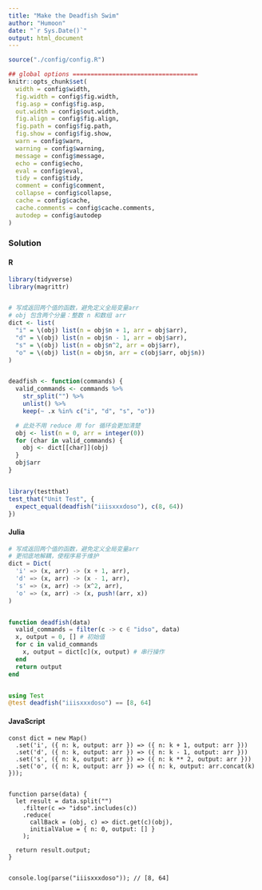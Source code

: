 ```yaml
---
title: "Make the Deadfish Swim"
author: "Humoon"
date: "`r Sys.Date()`"
output: html_document
---
```



```r
source("./config/config.R")

## global options ===================================
knitr::opts_chunk$set(
  width = config$width,
  fig.width = config$fig.width,
  fig.asp = config$fig.asp,
  out.width = config$out.width,
  fig.align = config$fig.align,
  fig.path = config$fig.path,
  fig.show = config$fig.show,
  warn = config$warn,
  warning = config$warning,
  message = config$message,
  echo = config$echo,
  eval = config$eval,
  tidy = config$tidy,
  comment = config$comment,
  collapse = config$collapse,
  cache = config$cache,
  cache.comments = config$cache.comments,
  autodep = config$autodep
)
```



### Solution

#### R
```r
library(tidyverse)
library(magrittr)


# 写成返回两个值的函数，避免定义全局变量arr
# obj 包含两个分量：整数 n 和数组 arr
dict <- list(
  "i" = \(obj) list(n = obj$n + 1, arr = obj$arr),
  "d" = \(obj) list(n = obj$n - 1, arr = obj$arr),
  "s" = \(obj) list(n = obj$n^2, arr = obj$arr),
  "o" = \(obj) list(n = obj$n, arr = c(obj$arr, obj$n))
)


deadfish <- function(commands) {
  valid_commands <- commands %>%
    str_split("") %>%
    unlist() %>%
    keep(~ .x %in% c("i", "d", "s", "o"))

  # 此处不用 reduce 用 for 循环会更加清楚
  obj <- list(n = 0, arr = integer(0))
  for (char in valid_commands) {
    obj <- dict[[char]](obj)
  }
  obj$arr
}


library(testthat)
test_that("Unit Test", {
  expect_equal(deadfish("iiisxxxdoso"), c(8, 64))
})
```


#### Julia
```julia


# 写成返回两个值的函数，避免定义全局变量arr
# 更彻底地解耦，使程序易于维护
dict = Dict(
  'i' => (x, arr) -> (x + 1, arr),
  'd' => (x, arr) -> (x - 1, arr),
  's' => (x, arr) -> (x^2, arr),
  'o' => (x, arr) -> (x, push!(arr, x))
)


function deadfish(data)
  valid_commands = filter(c -> c ∈ "idso", data)
  x, output = 0, [] # 初始值
  for c in valid_commands
    x, output = dict[c](x, output) # 串行操作
  end
  return output
end


using Test
@test deadfish("iiisxxxdoso") == [8, 64]
```


#### JavaScript

```node


const dict = new Map()
  .set('i', ({ n: k, output: arr }) => ({ n: k + 1, output: arr }))
  .set('d', ({ n: k, output: arr }) => ({ n: k - 1, output: arr }))
  .set('s', ({ n: k, output: arr }) => ({ n: k ** 2, output: arr }))
  .set('o', ({ n: k, output: arr }) => ({ n: k, output: arr.concat(k) }));


function parse(data) {
  let result = data.split("")
    .filter(c => "idso".includes(c))
    .reduce(
      callBack = (obj, c) => dict.get(c)(obj),
      initialValue = { n: 0, output: [] }
    );

  return result.output;
}


console.log(parse("iiisxxxdoso")); // [8, 64]
```


